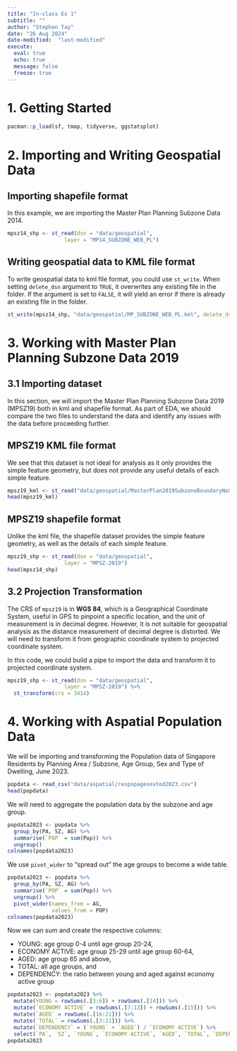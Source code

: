 ```yaml
---
title: "In-class Ex 1"
subtitle: ""
author: "Stephen Tay"
date: "26 Aug 2024"
date-modified:  "last-modified"
execute: 
  eval: true
  echo: true
  message: false
  freeze: true 
---
```


# 1. Getting Started

```r
pacman::p_load(sf, tmap, tidyverse, ggstatsplot)
```

# 2. Importing and Writing Geospatial Data

::: panel-tabset
## Importing shapefile format

In this example, we are importing the Master Plan Planning Subzone Data 2014.

```r
mpsz14_shp <- st_read(dsn = "data/geospatial", 
                  layer = "MP14_SUBZONE_WEB_PL")
```

## Writing geospatial data to KML file format

To write geospatial data to kml file format, you could use `st_write`. When setting `delete_dsn` argument to `TRUE`, it overwrites any existing file in the folder. If the argument is set to `FALSE`, it will yield an error if there is already an existing file in the folder.

```r
st_write(mpsz14_shp, "data/geospatial/MP_SUBZONE_WEB_PL.kml", delete_dsn = TRUE)
```
:::

# 3. Working with Master Plan Planning Subzone Data 2019

## 3.1 Importing dataset

In this section, we will import the Master Plan Planning Subzone Data 2019 (MPSZ19) both in kml and shapefile format. As part of EDA, we should compare the two files to understand the data and identify any issues with the data before proceeding further.

::: panel-tabset
## MPSZ19 KML file format

We see that this dataset is not ideal for analysis as it only provides the simple feature geometry, but does not provide any useful details of each simple feature.

```r
mpsz19_kml <- st_read("data/geospatial/MasterPlan2019SubzoneBoundaryNoSeaKML.kml")
head(mpsz19_kml)
```

## MPSZ19 shapefile format

Unlike the kml file, the shapefile dataset provides the simple feature geometry, as well as the details of each simple feature.

```r
mpsz19_shp <- st_read(dsn = "data/geospatial", 
                  layer = "MPSZ-2019")
head(mpsz14_shp)
```
:::

## 3.2 Projection Transformation

The CRS of `mpsz19` is in **WGS 84**, which is a Geographical Coordinate System, useful in GPS to pinpoint a specific location, and the unit of measurement is in decimal degree. However, it is not suitable for geospatial analysis as the distance measurement of decimal degree is distorted. We will need to transform it from geographic coordinate system to projected coordinate system.

In this code, we could build a pipe to import the data and transform it to projected coordinate system.

```r
mpsz19_shp <- st_read(dsn = "data/geospatial", 
                  layer = "MPSZ-2019") %>%
  st_transform(crs = 3414)
```

# 4. Working with Aspatial Population Data

We will be importing and transforming the Population data of Singapore Residents by Planning Area / Subzone, Age Group, Sex and Type of Dwelling, June 2023.

```r
popdata <- read_csv("data/aspatial/respopagesextod2023.csv")
head(popdata)
```

We will need to aggregate the population data by the subzone and age group.

```r
popdata2023 <- popdata %>%
  group_by(PA, SZ, AG) %>%
  summarise(`POP` = sum(Pop)) %>%
  ungroup()
colnames(popdata2023)
```

We use `pivot_wider` to "spread out" the age groups to become a wide table.

```r
popdata2023 <- popdata %>%
  group_by(PA, SZ, AG) %>%
  summarise(`POP` = sum(Pop)) %>%
  ungroup() %>%
  pivot_wider(names_from = AG,
              values_from = POP)
colnames(popdata2023)
```

Now we can sum and create the respective columns:

-   YOUNG: age group 0-4 until age group 20-24,
-   ECONOMY ACTIVE: age group 25-29 until age group 60-64,
-   AGED: age group 65 and above,
-   TOTAL: all age groups, and
-   DEPENDENCY: the ratio between young and aged against economy active group

```r
popdata2023 <- popdata2023 %>%
  mutate(YOUNG = rowSums(.[3:6]) + rowSums(.[14])) %>%
  mutate(`ECONOMY ACTIVE` = rowSums(.[7:13]) + rowSums(.[15])) %>%
  mutate(`AGED` = rowSums(.[16:21])) %>%
  mutate(`TOTAL` = rowSums(.[3:21])) %>%
  mutate(`DEPENDENCY` = (`YOUNG` + `AGED`) / `ECONOMY ACTIVE`) %>%
  select(`PA`, `SZ`, `YOUNG`, `ECONOMY ACTIVE`, `AGED`, `TOTAL`, `DEPENDENCY`)
popdata2023
```
